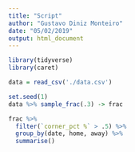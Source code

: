 ```yaml
---
title: "Script"
author: "Gustavo Diniz Monteiro"
date: "05/02/2019"
output: html_document
---
```


```r
library(tidyverse)
library(caret)

data = read_csv('./data.csv')
```

```r
set.seed(1)
data %>% sample_frac(.3) -> frac

frac %>% 
  filter(`corner_pct %` > .5) %>% 
  group_by(date, home, away) %>% 
  summarise()
```

